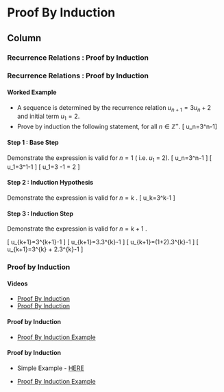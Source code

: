 
Proof By Induction {data-navmenu="Proof By Induction"}
=====================================

Column {.tabset}
----------------------------------

### Recurrence Relations : Proof by Induction

<h3>Recurrence Relations : Proof by Induction</h3>

#### Worked Example

* A sequence is determined by the recurrence relation $u_{n+1} = 3u_n+2$ and initial term $u_1 =2$.
* Prove by induction the following statement, for all $n \in \mathbb{Z^{+}}$.
\[ u_n=3^n-1\]


#### Step 1 : Base Step

Demonstrate the expression is valid for $n=1$ ( i.e. $u_1$ = 2).
\[ u_n=3^n-1  \]
\[ u_1=3^1-1 \]
\[ u_1=3 -1 = 2 \]


#### Step 2 : Induction Hypothesis

Demonstrate the expression is valid for $n=k$ .
\[ u_k=3^k-1 \]



#### Step 3 : Induction Step

Demonstrate the expression is valid for $n=k+1$ .

\[ u_{k+1}=3^{k+1}-1 \]
\[ u_{k+1}=3.3^{k}-1 \]
\[ u_{k+1}=(1+2).3^{k}-1 \]
\[ u_{k+1}=3^{k} + 2.3^{k}-1 \]



### Proof by Induction

<h4> Videos</h4>

* <a href="https://www.youtube.com/watch?v=Jqd_Mvpxsbo">Proof By Induction </a>
* <a href="https://www.youtube.com/watch?v=1q21_hbmZG8">Proof By Induction </a>
	
		
#### Proof by Induction
  
*  <a href="https://www.youtube.com/watch?v=VbO3eX1YKiM">Proof By Induction Example </a>
	
#### Proof by Induction

* Simple Example - <a href="https://youtu.be/Jqd_Mvpxsbo" >HERE</a> 

*  <a href="https://www.youtube.com/watch?v=VbO3eX1YKiM">Proof By Induction Example </a>
	


